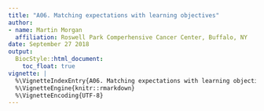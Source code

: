 ```yaml
---
title: "A06. Matching expectations with learning objectives"
author:
- name: Martin Morgan
  affiliation: Roswell Park Comperhensive Cancer Center, Buffalo, NY
date: September 27 2018
output:
  BiocStyle::html_document:
    toc_float: true
vignette: |
  %\VignetteIndexEntry{A06. Matching expectations with learning objectives}
  %\VignetteEngine{knitr::rmarkdown}
  %\VignetteEncoding{UTF-8}
---
```



